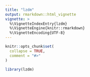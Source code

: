 ```yaml
---
title: "lzdm"
output: rmarkdown::html_vignette
vignette: >
  %\VignetteIndexEntry{lzdm}
  %\VignetteEngine{knitr::rmarkdown}
  %\VignetteEncoding{UTF-8}
---
```


```r
knitr::opts_chunk$set(
  collapse = TRUE,
  comment = "#>"
)
```

```r
library(lzdm)
```
